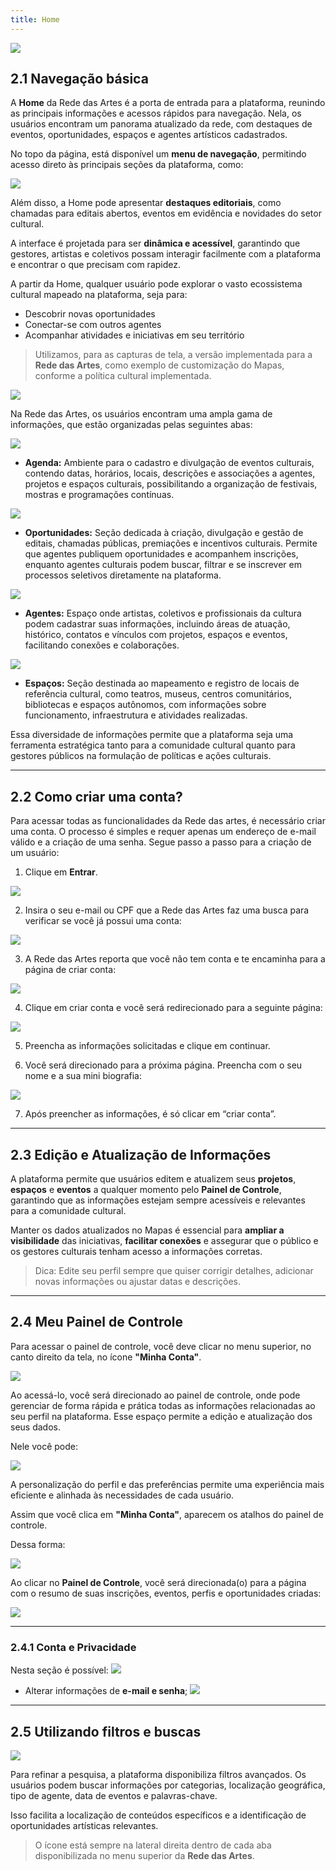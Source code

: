```yaml
---
title: Home
---
```


![](./img/02_home/02_01/02_01_icone_home.jpg)

## 2.1 Navegação básica

A **Home** da Rede das Artes é a porta de entrada para a plataforma, reunindo as principais informações e acessos rápidos para navegação. Nela, os usuários encontram um panorama atualizado da rede, com destaques de eventos, oportunidades, espaços e agentes artísticos cadastrados.

No topo da página, está disponível um **menu de navegação**, permitindo acesso direto às principais seções da plataforma, como:

![](./img/02_home/02_01/02_01_cabecalho.jpg)

Além disso, a Home pode apresentar **destaques editoriais**, como chamadas para editais abertos, eventos em evidência e novidades do setor cultural.  

A interface é projetada para ser **dinâmica e acessível**, garantindo que gestores, artistas e coletivos possam interagir facilmente com a plataforma e encontrar o que precisam com rapidez.

A partir da Home, qualquer usuário pode explorar o vasto ecossistema cultural mapeado na plataforma, seja para:

- Descobrir novas oportunidades
- Conectar-se com outros agentes
- Acompanhar atividades e iniciativas em seu território

> Utilizamos, para as capturas de tela, a versão implementada para a **Rede das Artes**, como exemplo de customização do Mapas, conforme a política cultural implementada.


![](./img/02_home/02_01/02_01_home.jpg)

Na Rede das Artes, os usuários encontram uma ampla gama de informações, que estão organizadas pelas seguintes abas:


![](./img/02_home/02_01/02_01_agenda.jpg)

- **Agenda:** Ambiente para o cadastro e divulgação de eventos culturais, contendo datas, horários, locais, descrições e associações a agentes, projetos e espaços culturais, possibilitando a organização de festivais, mostras e programações contínuas.

![](./img/02_home/02_01/02_01_oportunidades.jpg)

- **Oportunidades:** Seção dedicada à criação, divulgação e gestão de editais, chamadas públicas, premiações e incentivos culturais. Permite que agentes publiquem oportunidades e acompanhem inscrições, enquanto agentes culturais podem buscar, filtrar e se inscrever em processos seletivos diretamente na plataforma.

![](./img/02_home/02_01/02_01_agentes.jpg)

- **Agentes:** Espaço onde artistas, coletivos e profissionais da cultura podem cadastrar suas informações, incluindo áreas de atuação, histórico, contatos e vínculos com projetos, espaços e eventos, facilitando conexões e colaborações.


![](./img/02_home/02_01/02_01_espacos.jpg)

- **Espaços:** Seção destinada ao mapeamento e registro de locais de referência cultural, como teatros, museus, centros comunitários, bibliotecas e espaços autônomos, com informações sobre funcionamento, infraestrutura e atividades realizadas.

Essa diversidade de informações permite que a plataforma seja uma ferramenta estratégica tanto para a comunidade cultural quanto para gestores públicos na formulação de políticas e ações culturais.

---

## 2.2 Como criar uma conta?

Para acessar todas as funcionalidades da Rede das artes, é necessário criar uma conta. O processo é simples e requer apenas um endereço de e-mail válido e a criação de uma senha. Segue
passo a passo para a criação de um usuário:

1. Clique em **Entrar**.

![](./img/02_home/02_02/02_02_01_entrar.jpg)

2. Insira o seu e-mail ou CPF que a Rede das Artes faz uma busca para verificar se você já
possui uma conta:

![](./img/02_home/02_02/02_02_02_procurar_conta.jpg)

3. A Rede das Artes reporta que você não tem conta e te encaminha para a página de criar conta:

![](./img/02_home/02_02/02_02_02_sem_conta.jpg)

4. Clique em criar conta e você será redirecionado para a seguinte página:

![](./img/02_home/02_02/02_02_03_criar_conta.jpg)

5. Preencha as informações solicitadas e clique em continuar. 

6. Você será direcionado para a próxima página. Preencha com o seu nome e a sua mini
biografia:

![](./img/02_home/02_02/02_02_03_criar_conta_2.jpg)

7. Após preencher as informações, é só clicar em “criar conta”.

---

## 2.3 Edição e Atualização de Informações

A plataforma permite que usuários editem e atualizem seus **projetos**, **espaços** e **eventos** a qualquer momento pelo **Painel de Controle**, garantindo que as informações estejam sempre acessíveis e relevantes para a comunidade cultural.

Manter os dados atualizados no Mapas é essencial para **ampliar a visibilidade** das iniciativas, **facilitar conexões** e assegurar que o público e os gestores culturais tenham acesso a informações corretas.

> Dica: Edite seu perfil sempre que quiser corrigir detalhes, adicionar novas informações ou ajustar datas e descrições.

---

## 2.4 Meu Painel de Controle

Para acessar o painel de controle, você deve clicar no menu superior, no canto direito da tela, no ícone **"Minha Conta"**.

![](./img/02_home/02_04/02_04_minha_conta.jpg)

Ao acessá-lo, você será direcionado ao painel de controle, onde pode gerenciar de forma rápida e prática todas as informações relacionadas ao seu perfil na plataforma. Esse espaço permite a edição e atualização dos seus dados.  

Nele você pode:

![](./img/02_home/02_04/02_04_preferencias.jpg)

A personalização do perfil e das preferências permite uma experiência mais eficiente e alinhada às necessidades de cada usuário.  

Assim que você clica em **"Minha Conta"**, aparecem os atalhos do painel de controle.  

Dessa forma:

![](./img/02_home/02_04/02_04_atalhos_painel_controle.jpg)

Ao clicar no **Painel de Controle**, você será direcionada(o) para a página com o resumo de suas inscrições, eventos, perfis e oportunidades criadas:

![](./img/02_home/02_04/02_04_painel_de_controle.jpg)

---

### 2.4.1 Conta e Privacidade

Nesta seção é possível:
![](./img/02_home/02_04/02_04_01_conta_privacidade.jpg)

- Alterar informações de **e-mail e senha**;
![](./img/02_home/02_04/02_04_01_conta_privacidade_2.jpg)


---

## 2.5 Utilizando filtros e buscas

![](./img/02_home/02_05/02_05_busca.jpg)

Para refinar a pesquisa, a plataforma disponibiliza filtros avançados. Os usuários podem buscar informações por categorias, localização geográfica, tipo de agente, data de eventos e palavras-chave.  

Isso facilita a localização de conteúdos específicos e a identificação de oportunidades artísticas relevantes.  

> O ícone está sempre na lateral direita dentro de cada aba disponibilizada no menu superior da **Rede das Artes**.

